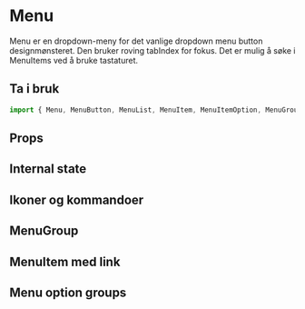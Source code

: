 
<Meta of={MenuStories} />

# Menu

Menu er en dropdown-meny for det vanlige dropdown menu button designmønsteret. Den bruker roving tabIndex for fokus. Det er mulig å søke i MenuItems ved å bruke tastaturet.

## Ta i bruk

```jsx
import { Menu, MenuButton, MenuList, MenuItem, MenuItemOption, MenuGroup, MenuOptionGr } from "@kvib/react";
```

## Props

<Card variant="outline" borderRadius="0">
  <CardBody>
    <Story of={MenuStories.Preview} />
  </CardBody>
</Card>

<Source code={MenuStrings.MenuString} dark />
<Controls of={MenuStories.Preview} />

## Internal state

<Card variant="outline" borderRadius="0">
  <CardBody>
    <Story of={MenuStories.MenuState} />
  </CardBody>
</Card>

<Source code={MenuStrings.MenuStateString} dark />

## Ikoner og kommandoer

<Card variant="outline" borderRadius="0">
  <CardBody>
    <Story of={MenuStories.MenuIconsCommands} />
  </CardBody>
</Card>

<Source code={MenuStrings.MenuIconsCommandsString} dark />

## MenuGroup

<Card variant="outline" borderRadius="0">
  <CardBody>
    <Story of={MenuStories.MenuGroup} />
  </CardBody>
</Card>

<Source code={MenuStrings.MenuGroupString} dark />

## MenuItem med link

<Card variant="outline" borderRadius="0">
  <CardBody>
    <Story of={MenuStories.MenuLink} />
  </CardBody>
</Card>

<Source code={MenuStrings.MenuLinkString} dark />

## Menu option groups

<Card variant="outline" borderRadius="0">
  <CardBody>
    <Story of={MenuStories.MenuOptionGroups} />
  </CardBody>
</Card>

<Source code={MenuStrings.MenuOptionGroupsString} dark />
